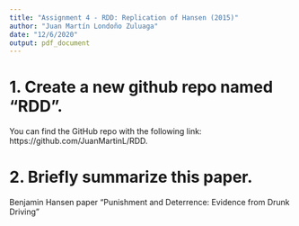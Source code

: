 ```yaml
---
title: "Assignment 4 - RDD: Replication of Hansen (2015)"
author: "Juan Martín Londoño Zuluaga"
date: "12/6/2020"
output: pdf_document
---
```


# 1. Create a new github repo named “RDD”.  

You can find the GitHub repo with the following link: https://github.com/JuanMartinL/RDD.

# 2. Briefly summarize this paper.

Benjamin Hansen paper "Punishment and Deterrence: Evidence from Drunk Driving" 


